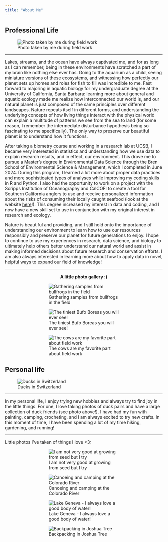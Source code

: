 ```yaml
---
title: "About Me"
---
```


::: {.panel-tabset}

## Professional Life

![Photo taken by me during field work](photos/pro_banner.jpg)

---

Lakes, streams, and the ocean have always captivated me, and for as long as I can remember, being in these environments have scratched a part of my brain like nothing else ever has. Going to the aquarium as a child, seeing miniature versions of these ecosystems, and witnessing how perfectly our planet sets up homes and roles for fish to fill was incredible to me. Fast forward to majoring in aquatic biology for my undergraduate degree at the University of California, Santa Barbara: learning more about general and aquatic ecology made me realize how interconnected our world is, and our natural planet is just composed of the same principles over different landscapes. Nature repeats itself in different forms, and understanding the underlying concepts of how living things interact with the physical world can explain a multitude of patterns we see from the sea to land (for some reason, I remember the intermediate disturbance hypothesis being so fascinating to me specifically). The only way to preserve our beautiful planet is to understand how it functions.

After taking a biometry course and working in a research lab at UCSB, I became very interested in statistics and understanding how we use data to explain research results, and in effect, our environment. This drove me to pursue a Master's degree in Environmental Data Science through the Bren School of Environmental Science & Management, which I completed in June 2024. During this program, I learned a lot more about proper data practices and more sophisticated types of analyses while improving my coding skills in R and Python. I also had the opportunity to work on a project with the Scripps Institution of Oceanography and CalCOFI to create a tool for Southern California anglers to use and receive personalized information about the risks of consuming their locally caught seafood (look at the website [here](https://shiny.calcofi.io/SaferSeafood/)!). This degree increased my interest in data and coding, and I now have a new skill set to use in conjunction with my original interest in research and ecology.

Nature is beautiful and providing, and I still hold onto the importance of understanding our environment to learn how to use our resources responsibly and preserve our planet for future generations to enjoy. I hope to continue to use my experiences in research, data science, and biology to ultimately help others better understand our natural world and assist in making informed decisions about future research and conservation efforts. I am also always interested in learning more about how to apply data in novel, helpful ways to expand our field of knowledge!

---

<div style="text-align: center;">
  <strong>A little photo gallery :)</strong>
</div>

::: {layout="[[1,1], [1]]" style="padding-left: 100px; padding-right: 100px;"}
![Gathering samples from bullfrogs in the field](photos/bullfrog.jpg)

![The tiniest Bufo Boreas you will ever see!](photos/toad.jpg)

![The cows are my favorite part about field work](photos/cow.jpg)

:::

## Personal life

![Ducks in Switzerland](photos/per_banner2.jpg)

---

In my personal life, I enjoy trying new hobbies and always try to find joy in the little things. For one, I love taking photos of duck pairs and have a large collection  of duck friends (see photo above!). I have had my fun with painting, camping, crocheting, and I am always excited to try new crafts. In this moment of time, I have been spending a lot of my time hiking, gardening, and running! 

---

Little photos I've taken of things I love <3:

::: {layout="[[1,1], [1], [1]]" style="padding-left: 100px; padding-right: 100px;"}

![I am not very good at growing from seed but I try](photos/plant.jpg)

![Canoeing and camping at the Colorado River](photos/canoe.jpg)

![Lake Geneva - I always love a good body of water!](photos/lake.jpg)

![Backpacking in Joshua Tree](photos/backpack.jpg)

:::
:::
